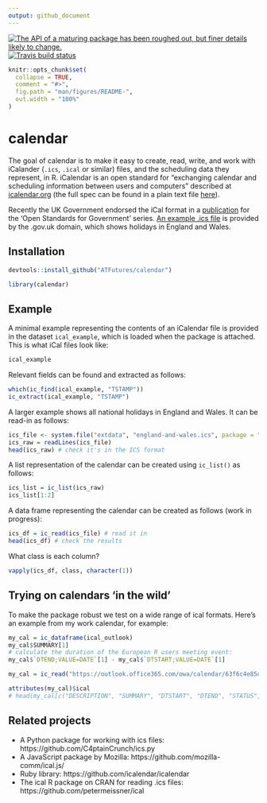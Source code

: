 ```yaml
---
output: github_document
---
```


[![The API of a maturing package has been roughed out, but finer details likely to change.](https://img.shields.io/badge/lifecycle-maturing-blue.svg)](https://www.tidyverse.org/lifecycle/#maturing)
[![Travis build status](https://travis-ci.org/ATFutures/calendar.svg?branch=master)](https://travis-ci.org/ATFutures/calendar)

<!-- README.md is generated from README.Rmd. Please edit that file -->

```r
knitr::opts_chunk$set(
  collapse = TRUE,
  comment = "#>",
  fig.path = "man/figures/README-",
  out.width = "100%"
)
```

# calendar

The goal of calendar is to make it easy to create, read, write, and work with iCalander (`.ics`, `.ical` or similar) files, and the scheduling data they represent, in R.
iCalendar is an open standard for
"exchanging calendar and scheduling information between users and computers"
described at [icalendar.org](https://icalendar.org/) (the full spec can be found in a 
plain text file [here](https://tools.ietf.org/rfc/rfc5545.txt)).

Recently the UK Government endorsed the iCal format in a [publication](https://www.gov.uk/government/publications/open-standards-for-government/exchange-of-calendar-events) for the 'Open Standards for Government' series.
[An example .ics file](https://www.gov.uk/bank-holidays/england-and-wales.ics) is provided by the .gov.uk domain, which shows holidays in England and Wales.

## Installation

```r
devtools::install_github("ATFutures/calendar")
```

```r
library(calendar)
```

<!-- You can install the released version of calendar from [CRAN](https://CRAN.R-project.org) with: -->

<!-- ``` r -->
<!-- install.packages("calendar") -->
<!-- ``` -->

## Example

A minimal example representing the contents of an iCalendar file is provided in the dataset `ical_example`, which is loaded when the package is attached.
This is what iCal files look like:

```r
ical_example
```

Relevant fields can be found and extracted as follows:

```r
which(ic_find(ical_example, "TSTAMP"))
ic_extract(ical_example, "TSTAMP")
```

A larger example shows all national holidays in England and Wales.
It can be read-in as follows:

```r
ics_file <- system.file("extdata", "england-and-wales.ics", package = "calendar")
ics_raw = readLines(ics_file) 
head(ics_raw) # check it's in the ICS format
```

A list representation of the calendar can be created using `ic_list()` as follows:

```r
ics_list = ic_list(ics_raw)
ics_list[1:2]
```

A data frame representing the calendar can be created as follows (work in progress):

```r
ics_df = ic_read(ics_file) # read it in
head(ics_df) # check the results
```

What class is each column?

```r
vapply(ics_df, class, character(1))
```

## Trying on calendars 'in the wild'

To make the package robust we test on a wide range of ical formats.
Here's an example from my work calendar, for example:

```r
my_cal = ic_dataframe(ical_outlook)
my_cal$SUMMARY[1]
# calculate the duration of the European R users meeting event:
my_cal$`DTEND;VALUE=DATE`[1] - my_cal$`DTSTART;VALUE=DATE`[1]
```

<!-- An example from the wild: -->

```r
my_cal = ic_read("https://outlook.office365.com/owa/calendar/63f6c4e85d124df6a20656ade8e71faa@leeds.ac.uk/32e1cb4137f4414b8d7644453ec4b10414316826143036893453/calendar.ics")

attributes(my_cal)$ical
# head(my_cal[c("DESCRIPTION", "SUMMARY", "DTSTART", "DTEND", "STATUS", "SEQUENCE", "LOCATION")])
```

## Related projects

- A Python package for working with ics files: https://github.com/C4ptainCrunch/ics.py
- A JavaScript package by Mozilla: https://github.com/mozilla-comm/ical.js/
- Ruby library: https://github.com/icalendar/icalendar
- The ical R package on CRAN for reading .ics files: https://github.com/petermeissner/ical
